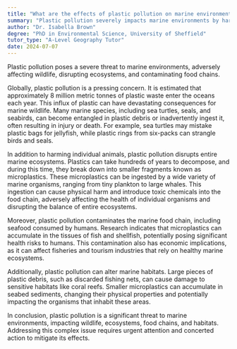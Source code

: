 ```yaml
---
title: "What are the effects of plastic pollution on marine environments?"
summary: "Plastic pollution severely impacts marine environments by harming wildlife, disrupting ecosystems, and contaminating food chains."
author: "Dr. Isabella Brown"
degree: "PhD in Environmental Science, University of Sheffield"
tutor_type: "A-Level Geography Tutor"
date: 2024-07-07
---
```


Plastic pollution poses a severe threat to marine environments, adversely affecting wildlife, disrupting ecosystems, and contaminating food chains.

Globally, plastic pollution is a pressing concern. It is estimated that approximately $8$ million metric tonnes of plastic waste enter the oceans each year. This influx of plastic can have devastating consequences for marine wildlife. Many marine species, including sea turtles, seals, and seabirds, can become entangled in plastic debris or inadvertently ingest it, often resulting in injury or death. For example, sea turtles may mistake plastic bags for jellyfish, while plastic rings from six-packs can strangle birds and seals.

In addition to harming individual animals, plastic pollution disrupts entire marine ecosystems. Plastics can take hundreds of years to decompose, and during this time, they break down into smaller fragments known as microplastics. These microplastics can be ingested by a wide variety of marine organisms, ranging from tiny plankton to large whales. This ingestion can cause physical harm and introduce toxic chemicals into the food chain, adversely affecting the health of individual organisms and disrupting the balance of entire ecosystems.

Moreover, plastic pollution contaminates the marine food chain, including seafood consumed by humans. Research indicates that microplastics can accumulate in the tissues of fish and shellfish, potentially posing significant health risks to humans. This contamination also has economic implications, as it can affect fisheries and tourism industries that rely on healthy marine ecosystems.

Additionally, plastic pollution can alter marine habitats. Large pieces of plastic debris, such as discarded fishing nets, can cause damage to sensitive habitats like coral reefs. Smaller microplastics can accumulate in seabed sediments, changing their physical properties and potentially impacting the organisms that inhabit these areas.

In conclusion, plastic pollution is a significant threat to marine environments, impacting wildlife, ecosystems, food chains, and habitats. Addressing this complex issue requires urgent attention and concerted action to mitigate its effects.
    